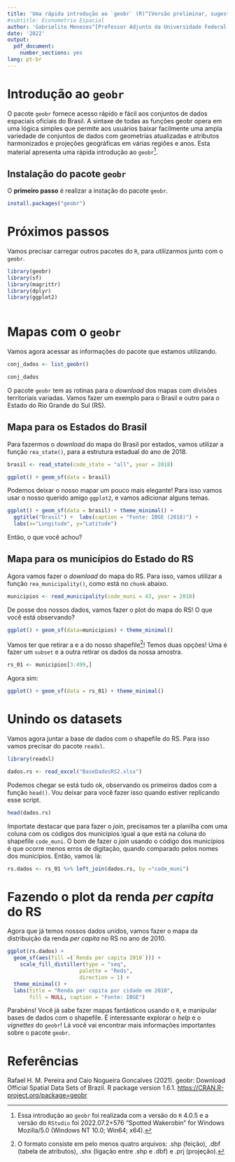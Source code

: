 ---
title: 'Uma rápida introdução ao `geobr` (R)^[Versão preliminar, sugestões serão muito bem-vindas.]'
#subtitle: Econometria Espacial
author: 'Gabrielito Menezes^[Professor Adjunto da Universidade Federal de Pelotas (UFPel). E-mail: gabrielitorm@gmail.com]'
date: '2022'
output:
  pdf_document:
    number_sections: yes
lang: pt-br
---

# Introdução ao `geobr`

O pacote `geobr` fornece acesso rápido e fácil aos conjuntos de dados espaciais oficiais do Brasil. A sintaxe de todas as funções geobr opera em uma lógica simples que permite aos usuários baixar facilmente uma ampla variedade de conjuntos de dados com geometrias atualizadas e atributos harmonizados e projeções geográficas em várias regiões e anos. Esta material apresenta uma rápida introdução ao `geobr`[^1].

[^1]: Essa introdução ao `geobr` foi realizada com a versão do `R` 4.0.5 e a versão do `RStudio` foi 2022.07.2+576 "Spotted Wakerobin" for Windows Mozilla/5.0 (Windows NT 10.0; Win64; x64).

## Instalação do pacote `geobr`

O **primeiro passo** é realizar a instação do pacote `geobr`.

```{r, message=FALSE, warning=FALSE, eval = FALSE}

install.packages("geobr")

```

# Próximos passos

Vamos precisar carregar outros pacotes do `R`, para utilizarmos junto com o `geobr`.

```{r, message=FALSE, warning=FALSE}

library(geobr)
library(sf)
library(magrittr)
library(dplyr)
library(ggplot2)
   
```

# Mapas com o `geobr`

Vamos agora acessar as informações do pacote que estamos utilizando.

```{r}

conj_dados <- list_geobr()

conj_dados

```

O pacote `geobr` tem as rotinas para o *download* dos mapas com divisões territoriais variadas. Vamos fazer um exemplo para o Brasil e outro para o Estado do Rio Grande do Sul (RS).

## Mapa para os Estados do Brasil

Para fazermos o *download* do mapa do Brasil por estados, vamos utilizar a função `rea_state()`, para a estrutura estadual do ano de 2018.

```{r, message=FALSE, warning=FALSE, results = "hide"}

brasil <- read_state(code_state = "all", year = 2018)

```

```{r, message=FALSE, warning=FALSE}
ggplot() + geom_sf(data = brasil)
```

Podemos deixar o nosso mapar um pouco mais elegante! Para isso vamos usar o nosso querido amigo `ggplot2`, e vamos adicionar alguns temas.

```{r, message=FALSE, warning=FALSE}
ggplot() + geom_sf(data = brasil) + theme_minimal() +
  ggtitle("Brasil") +  labs(caption = "Fonte: IBGE (2018)") +
  labs(x="Longitude", y="Latitude")
```

Então, o que você achou?

## Mapa para os municípios do Estado do RS

Agora vamos fazer o *download* do mapa do RS. Para isso, vamos utilizar a função `rea_municipality()`, como está no `chunk` abaixo.

```{r, , message=FALSE, warning=FALSE, results = "hide"}

municipios <- read_municipality(code_muni = 43, year = 2018) 

```

De posse dos nossos dados, vamos fazer o plot do mapa do RS! O que você está observando?

```{r,, message=FALSE, warning=FALSE}
ggplot() + geom_sf(data=municipios) + theme_minimal()
```

Vamos ter que retirar a \underline{Lagoa Mirin} e a \underline{Lado dos Patos} do nosso shapefile[^2]! Temos duas opções! Uma é fazer um `subset` e a outra retirar os dados da nossa amostra.

[^2]: O formato consiste em pelo menos quatro arquivos: .shp (feição), .dbf (tabela de atributos), .shx (ligação entre .shp e .dbf) e .prj (projeção).

```{r, , message=FALSE, warning=FALSE}

rs_01 <- municipios[3:499,]

```

Agora sim:

```{r, message=FALSE, warning=FALSE}

ggplot() + geom_sf(data = rs_01) + theme_minimal()

```

# Unindo os datasets

Vamos agora juntar a base de dados com o shapefile do RS. Para isso vamos precisar do pacote `readxl`.

```{r,message=FALSE, warning=FALSE}

library(readxl)

dados.rs <- read_excel("BaseDadosRS2.xlsx")


```

Podemos chegar se está tudo ok, observando os primeiros dados com a função `head()`. Vou deixar para você fazer isso quando estiver replicando esse script.

```{r, message=FALSE, warning=FALSE, eval = FALSE}

head(dados.rs)

```

Importate destacar que para fazer o *join*, precisamos ter a planilha com uma coluna com os códigos dos municípios igual a que está na coluna do shapefile `code_muni`. O bom de fazer o *join* usando o código dos municípios é que ocorre menos erros de digitação, quando comparado pelos nomes dos municípios. Então, vamos lá:

```{r}

rs.dados <- rs_01 %>% left_join(dados.rs, by ="code_muni")

```

# Fazendo o plot da renda *per capita* do RS

Agora que já temos nossos dados unidos, vamos fazer o mapa da distribuição da renda *per capita* no RS no ano de 2010.

```{r}
ggplot(rs.dados) +
  geom_sf(aes(fill =(`Renda per capita 2010`))) +
    scale_fill_distiller(type = "seq",
                       palette = "Reds",
                       direction = 1) + 
  theme_minimal() +
  labs(title = "Renda per capita por cidade em 2010",
       fill = NULL, caption = "Fonte: IBGE") 
```

Parabéns! Você já sabe fazer mapas fantásticos usando o `R`, e manipular bases de dados com o shapefile. É interessante explorar o *help* e o *vignettes* do `geobr`! Lá você vai encontrar mais informações importantes sobre o pacote `geobr`. 

# Referências

Rafael H. M. Pereira and Caio Nogueira Goncalves (2021). geobr: Download Official Spatial Data Sets of Brazil. R package version 1.6.1. <https://CRAN.R-project.org/package=geobr>
